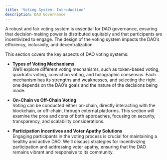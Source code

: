 ```yaml
---
title: 'Voting System: Introduction'
description: DAO Governance
---
```


A robust and fair voting system is essential for DAO governance, ensuring that decision-making power is distributed equitably and that participants are incentivized to engage. The design of the voting system impacts the DAO’s efficiency, inclusivity, and decentralization.

This section covers the key aspects of DAO voting systems:

- **Types of Voting Mechanisms**  
  We’ll explore different voting mechanisms, such as token-based voting, quadratic voting, conviction voting, and holographic consensus. Each mechanism has its strengths and weaknesses, and selecting the right one depends on the DAO’s goals and the nature of the decisions being made.

- **On-Chain vs Off-Chain Voting**  
  Voting can be conducted either on-chain, directly interacting with the blockchain, or off-chain, through external platforms. This section will examine the pros and cons of both approaches, focusing on security, transparency, and scalability considerations.

- **Participation Incentives and Voter Apathy Solutions**  
  Engaging participants in the voting process is crucial for maintaining a healthy and active DAO. We’ll discuss strategies for incentivizing participation and addressing voter apathy, ensuring that the DAO remains vibrant and responsive to its community.
